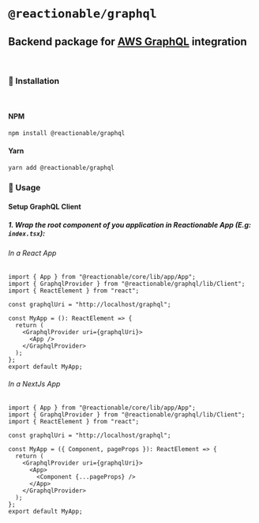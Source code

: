 
<Meta title="GraphQL/Home" />

# **`@reactionable/graphql`**

## Backend package for [AWS GraphQL](https://docs.graphql.aws/) integration

<br />

### 🚀 Installation

<br />

#### NPM

```sh
npm install @reactionable/graphql
```

#### Yarn

```sh
yarn add @reactionable/graphql
```

### 🧾 Usage

#### Setup GraphQL Client

##### 1. Wrap the root component of you application in Reactionable App (E.g: `index.tsx`):

###### In a React App

```tsx
import { App } from "@reactionable/core/lib/app/App";
import { GraphqlProvider } from "@reactionable/graphql/lib/Client";
import { ReactElement } from "react";

const graphqlUri = "http://localhost/graphql";

const MyApp = (): ReactElement => {
  return (
    <GraphqlProvider uri={graphqlUri}>
      <App />
    </GraphqlProvider>
  );
};
export default MyApp;
```

###### In a NextJs App

```tsx
import { App } from "@reactionable/core/lib/app/App";
import { GraphqlProvider } from "@reactionable/graphql/lib/Client";
import { ReactElement } from "react";

const graphqlUri = "http://localhost/graphql";

const MyApp = ({ Component, pageProps }): ReactElement => {
  return (
    <GraphqlProvider uri={graphqlUri}>
      <App>
        <Component {...pageProps} />
      </App>
    </GraphqlProvider>
  );
};
export default MyApp;
```
